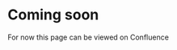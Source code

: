 

# Coming soon

For now this page can be viewed on <Link href="https://nidigitalsolutions.jira.com/wiki/spaces/NPP/pages/1500414198/Utilities">Confluence</Link>
